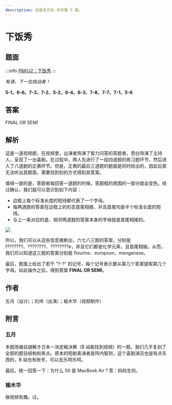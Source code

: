 ```yaml
---
description: 这是觅月区·冬的第 5 题。
---
```


# 下饭秀

## 题面

:::info
[P&KU2：下饭秀](https://pnku2.pkupuzzle.art/#/game/miyue/winter_05)
:::

_有请，下一位挑战者！_

**5-1、6-6、7-3、7-2、5-2、6-4、6-3、7-8、7-7、7-1、5-6**

## 答案

<AnswerBlock>FINAL OR SEMI</AnswerBlock>

## 解析

这是一道视频题，在视频里，出演者饰演了智力问答的答题者，旁白饰演了主持人，呈现了一出喜剧。在过程中，两人先进行了一段四道题的练习题环节，然后进入了八道题的正赛环节。但是，正赛的最后三道题的题面是同时给出的，因此玩家无法听出其题面，需要找到别的方式得到其答案。

值得一提的是，答题者每回答一道题的时候，答题框的周围的一部分就会变色。经过确认，我们就可以意识到如下内容：

- 边框上每个标准长度的短线都代表了一个字母。
- 每两道题的答案在边框上的形态首尾相接，并且首尾均是半个标准长度的短线。
- 与上一条对应的是，相邻两道题的答案本身的字母就是首尾相接的。

![](./05-xia-fan-xiu.assets/image_1.webp)

所以，我们可以从这些信息推断出，六七八三题的答案，分别是 f???????、????????、????????e，并且它们都是化学元素，且首尾相接。从而，我们可以知道这三题的答案分别是 flourine、europium、manganese。

最后，题面上给出了若干 “?-?” 的记号，每个记号表示要从第几个答案提取第几个字母。如此操作之后，得到答案 **FINAL OR SEMI**。

## 作者

五月（设计）；刘帅（出演）；榆木华（视频制作）

## 附言

### 五月

本题改编自謎解き日本一決定戦决赛（B 站能找到视频）的一题。我们几乎复刻了全部的题目结构和笑点。原本的短剧表演者是阵内智则，这个喜剧演员也是有点东西的，B 站也有账号，可以去乐呵乐呵。

最后，统一回答一下：为什么 50 是 MacBook Air？答：妈妈生的。

### 榆木华

做视频有趣。过。
